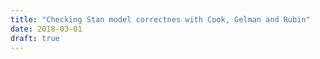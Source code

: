 ```yaml
---
title: "Checking Stan model correctnes with Cook, Gelman and Rubin"
date: 2018-03-01
draft: true
---
```


